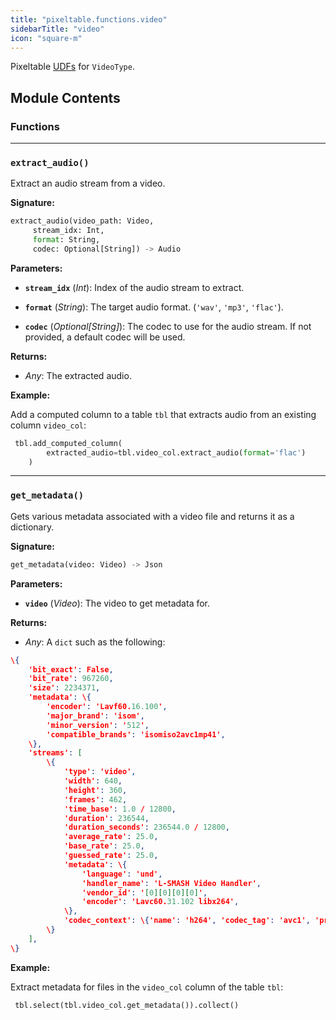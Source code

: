 ```yaml
---
title: "pixeltable.functions.video"
sidebarTitle: "video"
icon: "square-m"
---
```


Pixeltable [UDFs](https://pixeltable.readme.io/docs/user-defined-functions-udfs) for `VideoType`.


## Module Contents

### Functions


---

### `extract_audio()`

Extract an audio stream from a video.


**Signature:**

```python
extract_audio(video_path: Video,
     stream_idx: Int,
     format: String,
     codec: Optional[String]) -> Audio
```

**Parameters:**

- **`stream_idx`** (*Int*): Index of the audio stream to extract.

- **`format`** (*String*): The target audio format. (`'wav'`, `'mp3'`, `'flac'`).

- **`codec`** (*Optional[String]*): The codec to use for the audio stream. If not provided, a default codec will be used.


**Returns:**

- *Any*: The extracted audio.



**Example:**

<Tip>

Add a computed column to a table `tbl` that extracts audio from an existing column `video_col`:
```python
 tbl.add_computed_column(
        extracted_audio=tbl.video_col.extract_audio(format='flac')
    )
```

</Tip>


---

### `get_metadata()`

Gets various metadata associated with a video file and returns it as a dictionary.


**Signature:**

```python
get_metadata(video: Video) -> Json
```

**Parameters:**

- **`video`** (*Video*): The video to get metadata for.


**Returns:**

- *Any*: A `dict` such as the following:

``` json
\{
    'bit_exact': False,
    'bit_rate': 967260,
    'size': 2234371,
    'metadata': \{
        'encoder': 'Lavf60.16.100',
        'major_brand': 'isom',
        'minor_version': '512',
        'compatible_brands': 'isomiso2avc1mp41',
    \},
    'streams': [
        \{
            'type': 'video',
            'width': 640,
            'height': 360,
            'frames': 462,
            'time_base': 1.0 / 12800,
            'duration': 236544,
            'duration_seconds': 236544.0 / 12800,
            'average_rate': 25.0,
            'base_rate': 25.0,
            'guessed_rate': 25.0,
            'metadata': \{
                'language': 'und',
                'handler_name': 'L-SMASH Video Handler',
                'vendor_id': '[0][0][0][0]',
                'encoder': 'Lavc60.31.102 libx264',
            \},
            'codec_context': \{'name': 'h264', 'codec_tag': 'avc1', 'profile': 'High', 'pix_fmt': 'yuv420p'\},
        \}
    ],
\}
```



**Example:**

<Tip>

Extract metadata for files in the `video_col` column of the table `tbl`:
```python
 tbl.select(tbl.video_col.get_metadata()).collect()
```

</Tip>

